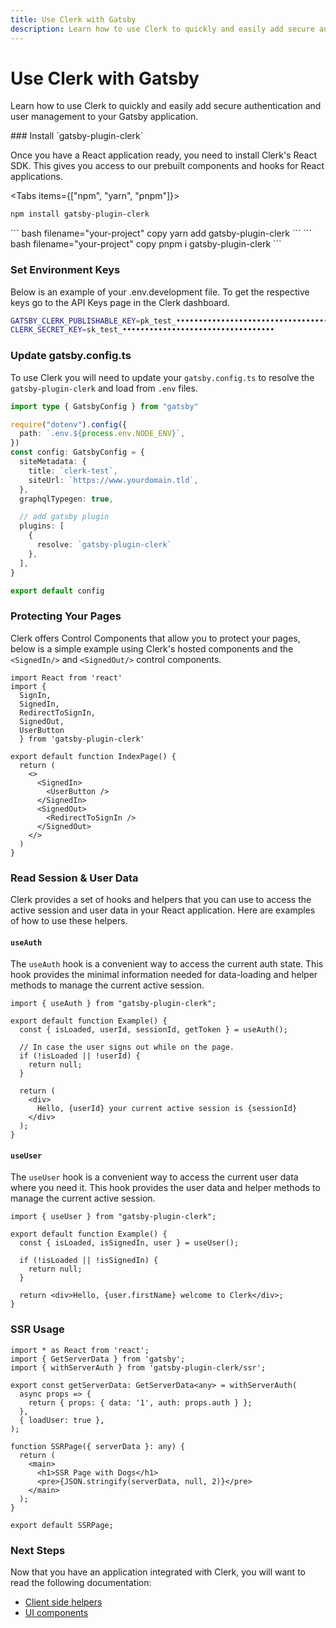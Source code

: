 ```yaml
---
title: Use Clerk with Gatsby
description: Learn how to use Clerk to quickly and easily add secure authentication and user management to your Gatsby application.
---
```



# Use Clerk with Gatsby

Learn how to use Clerk to quickly and easily add secure authentication and user management to your Gatsby application.

<Steps>
### Install `gatsby-plugin-clerk`

Once you have a React application ready, you need to install Clerk's React SDK. This gives you access to our prebuilt components and hooks for React applications.

<Tabs items={["npm", "yarn", "pnpm"]}>
  <Tab>
  ``` bash filename="your-project" copy
  npm install gatsby-plugin-clerk
  ```
  </Tab>
  <Tab>
   ``` bash filename="your-project" copy
   yarn add gatsby-plugin-clerk
   ```
   </Tab>
  <Tab>
  ``` bash filename="your-project" copy
  pnpm i gatsby-plugin-clerk
  ```
  </Tab>
</Tabs>

### Set Environment Keys

Below is an example of your .env.development file. To get the respective keys go to the API Keys page in the Clerk dashboard.

```sh copy filename=".env.development"
GATSBY_CLERK_PUBLISHABLE_KEY=pk_test_••••••••••••••••••••••••••••••••••
CLERK_SECRET_KEY=sk_test_••••••••••••••••••••••••••••••••••
```

### Update gatsby.config.ts

To use Clerk you will need to update your `gatsby.config.ts` to resolve the `gatsby-plugin-clerk` and load from `.env` files.

```ts filename="gatsby.config.js"" copy
import type { GatsbyConfig } from "gatsby"

require("dotenv").config({
  path: `.env.${process.env.NODE_ENV}`,
})
const config: GatsbyConfig = {
  siteMetadata: {
    title: `clerk-test`,
    siteUrl: `https://www.yourdomain.tld`,
  },
  graphqlTypegen: true,

  // add gatsby plugin
  plugins: [
    {
      resolve: `gatsby-plugin-clerk`
    },
  ],
}

export default config
```

### Protecting Your Pages

Clerk offers Control Components that allow you to protect your pages, below is a simple example using Clerk's hosted components and the `<SignedIn/>` and `<SignedOut/>` control components.

```tsx filename="index.tsx" copy
import React from 'react'
import {
  SignIn,
  SignedIn,
  RedirectToSignIn,
  SignedOut,
  UserButton
  } from 'gatsby-plugin-clerk'

export default function IndexPage() {
  return (
    <>
      <SignedIn>
        <UserButton />
      </SignedIn>
      <SignedOut>
        <RedirectToSignIn />
      </SignedOut>
    </>
  )
}
```


### Read Session & User Data

Clerk provides a set of hooks and helpers that you can use to access the active session and user data in your React application. Here are examples of how to use these helpers.

#### `useAuth`

The `useAuth` hook is a convenient way to access the current auth state. This hook provides the minimal information needed for data-loading and helper methods to manage the current active session.

```tsx copy filename="pages/example.tsx"
import { useAuth } from "gatsby-plugin-clerk";

export default function Example() {
  const { isLoaded, userId, sessionId, getToken } = useAuth();

  // In case the user signs out while on the page.
  if (!isLoaded || !userId) {
    return null;
  }

  return (
    <div>
      Hello, {userId} your current active session is {sessionId}
    </div>
  );
}
```

#### `useUser`

The `useUser` hook is a convenient way to access the current user data where you need it. This hook provides the user data and helper methods to manage the current active session.

```tsx copy filename="pages/example.tsx"
import { useUser } from "gatsby-plugin-clerk";

export default function Example() {
  const { isLoaded, isSignedIn, user } = useUser();

  if (!isLoaded || !isSignedIn) {
    return null;
  }

  return <div>Hello, {user.firstName} welcome to Clerk</div>;
}
```

### SSR Usage

```tsx copy filename="pages/SSRPage.tsx"
import * as React from 'react';
import { GetServerData } from 'gatsby';
import { withServerAuth } from 'gatsby-plugin-clerk/ssr';

export const getServerData: GetServerData<any> = withServerAuth(
  async props => {
    return { props: { data: '1', auth: props.auth } };
  },
  { loadUser: true },
);

function SSRPage({ serverData }: any) {
  return (
    <main>
      <h1>SSR Page with Dogs</h1>
      <pre>{JSON.stringify(serverData, null, 2)}</pre>
    </main>
  );
}

export default SSRPage;
```

</Steps>

### Next Steps

Now that you have an application integrated with Clerk, you will want to read the following documentation:

- [Client side helpers](/docs/references/react/use-auth)
- [UI components](/docs/components/authentication/sign-in)
